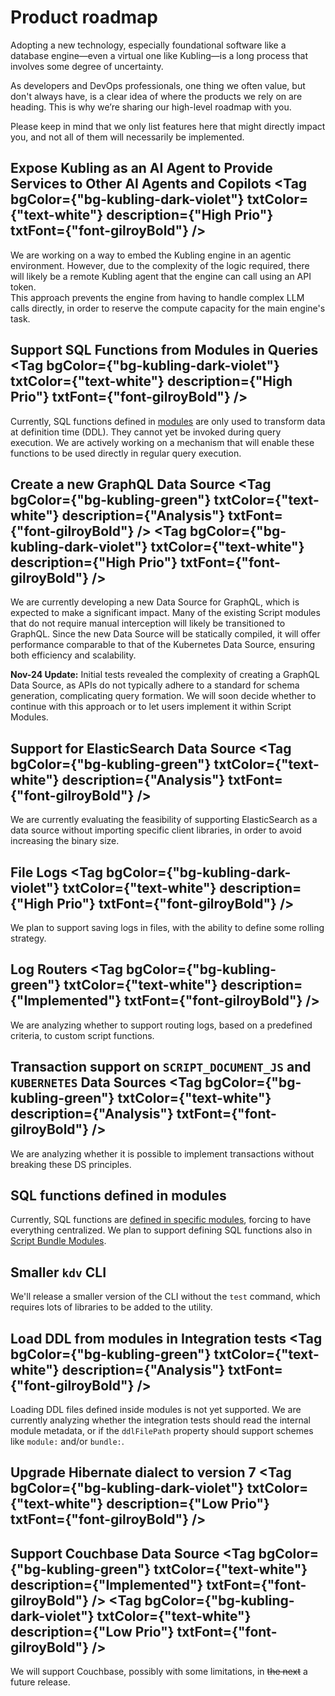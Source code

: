 
# Product roadmap
Adopting a new technology, especially foundational software like a database engine—even a virtual one like Kubling—is a long process that involves some degree of uncertainty.

As developers and DevOps professionals, one thing we often value, but don't always have, is a clear idea of where the products we rely on are heading. 
This is why we’re sharing our high-level roadmap with you.

Please keep in mind that we only list features here that might directly impact you, and not all of them will necessarily be implemented.


## Expose Kubling as an AI Agent to Provide Services to Other AI Agents and Copilots <Tag bgColor={"bg-kubling-dark-violet"} txtColor={"text-white"} description={"High Prio"} txtFont={"font-gilroyBold"} />
We are working on a way to embed the Kubling engine in an agentic environment. However, due to the complexity of the logic required, there will likely be a remote Kubling agent that the engine can call using an API token.  
This approach prevents the engine from having to handle complex LLM calls directly, in order to reserve the compute capacity for the main engine's task.

## Support SQL Functions from Modules in Queries <Tag bgColor={"bg-kubling-dark-violet"} txtColor={"text-white"} description={"High Prio"} txtFont={"font-gilroyBold"} />
Currently, SQL functions defined in [modules](/Modules/Functions/SQL) are only used to transform data at definition time (DDL). They cannot yet be invoked during query execution.
We are actively working on a mechanism that will enable these functions to be used directly in regular query execution.

## Create a new GraphQL Data Source <Tag bgColor={"bg-kubling-green"} txtColor={"text-white"} description={"Analysis"} txtFont={"font-gilroyBold"} /> <Tag bgColor={"bg-kubling-dark-violet"} txtColor={"text-white"} description={"High Prio"} txtFont={"font-gilroyBold"} />
We are currently developing a new Data Source for GraphQL, which is expected to make a significant impact. 
Many of the existing Script modules that do not require manual interception will likely be transitioned to GraphQL. 
Since the new Data Source will be statically compiled, it will offer performance comparable to that of the Kubernetes Data Source, ensuring both efficiency and scalability.

**Nov-24 Update:** Initial tests revealed the complexity of creating a GraphQL Data Source, as APIs do not typically adhere to a standard for schema generation, 
complicating query formation. We will soon decide whether to continue with this approach or to let users implement it within Script Modules.

## Support for ElasticSearch Data Source <Tag bgColor={"bg-kubling-green"} txtColor={"text-white"} description={"Analysis"} txtFont={"font-gilroyBold"} />
We are currently evaluating the feasibility of supporting ElasticSearch as a data source without importing specific client libraries, in order to avoid increasing the binary size.

## File Logs <Tag bgColor={"bg-kubling-dark-violet"} txtColor={"text-white"} description={"High Prio"} txtFont={"font-gilroyBold"} />
We plan to support saving logs in files, with the ability to define some rolling strategy.

## Log Routers <Tag bgColor={"bg-kubling-green"} txtColor={"text-white"} description={"Implemented"} txtFont={"font-gilroyBold"} />
We are analyzing whether to support routing logs, based on a predefined criteria, to custom script functions.

## Transaction support on `SCRIPT_DOCUMENT_JS` and `KUBERNETES` Data Sources <Tag bgColor={"bg-kubling-green"} txtColor={"text-white"} description={"Analysis"} txtFont={"font-gilroyBold"} />
We are analyzing whether it is possible to implement transactions without breaking these DS principles.

## SQL functions defined in modules
Currently, SQL functions are [defined in specific modules](/Modules/Functions/SQL), forcing to have everything centralized. We plan to support defining SQL functions also
in [Script Bundle Modules](/Modules/DataSource/Script).

## Smaller `kdv` CLI
We'll release a smaller version of the CLI without the `test` command, which requires lots of libraries to be added to the utility.

## Load DDL from modules in Integration tests <Tag bgColor={"bg-kubling-green"} txtColor={"text-white"} description={"Analysis"} txtFont={"font-gilroyBold"} />
Loading DDL files defined inside modules is not yet supported. We are currently analyzing whether the integration tests should read the internal module metadata, 
or if the `ddlFilePath` property should support schemes like `module:` and/or `bundle:`.

## Upgrade Hibernate dialect to version 7 <Tag bgColor={"bg-kubling-dark-violet"} txtColor={"text-white"} description={"Low Prio"} txtFont={"font-gilroyBold"} />

## Support Couchbase Data Source <Tag bgColor={"bg-kubling-green"} txtColor={"text-white"} description={"Implemented"} txtFont={"font-gilroyBold"} /> <Tag bgColor={"bg-kubling-dark-violet"} txtColor={"text-white"} description={"Low Prio"} txtFont={"font-gilroyBold"} />
We will support Couchbase, possibly with some limitations, in ~~the next~~ a future release.